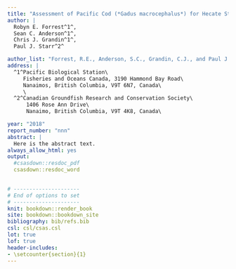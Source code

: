 ```yaml
---
title: "Assessment of Pacific Cod (*Gadus macrocephalus*) for Hecate Strait and Queen Charlotte Sound (Area 5ABCD), and West Coast Vancouver Island (Area 3CD) in 2018"
author: |
  Robyn E. Forrest^1^,
  Sean C. Anderson^1^,
  Chris J. Grandin^1^,
  Paul J. Starr^2^

author_list: "Forrest, R.E., Anderson, S.C., Grandin, C.J., and Paul J. Starr"
address: |
  ^1^Pacific Biological Station\
     Fisheries and Oceans Canada, 3190 Hammond Bay Road\
     Nanaimos, British Columbia, V9T 6N7, Canada\
     \
  ^2^Canadian Groundfish Research and Conservation Society\
      1406 Rose Ann Drive\
      Nanaimo, British Columbia, V9T 4K8, Canada\

year: "2018"
report_number: "nnn"
abstract: |
  Here is the abstract text.
always_allow_html: yes
output:
  #csasdown::resdoc_pdf
  csasdown::resdoc_word
    

# ---------------------
# End of options to set
# ---------------------
knit: bookdown::render_book
site: bookdown::bookdown_site
bibliography: bib/refs.bib
csl: csl/csas.csl
lot: true
lof: true
header-includes:
- \setcounter{section}{1}
---
```


